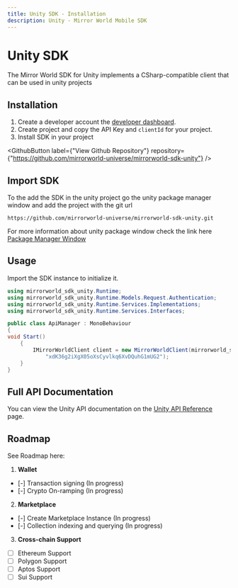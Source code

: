 ```yaml
---
title: Unity SDK - Installation
description: Unity - Mirror World Mobile SDK
---
```


# Unity SDK

The Mirror World SDK for Unity implements a CSharp-compatible client that can be used in unity projects

## Installation
1. Create a developer account the [developer dashboard](https://app.mirrorworld.fun).
2. Create project and copy the API Key and `clientId` for your project.
3. Install SDK in your project

<GithubButton label={"View Github Repository"} repository={"https://github.com/mirrorworld-universe/mirrorworld-sdk-unity"} />

## Import SDK
To the add the SDK in the unity project go the unity package manager window and add the project with the git url

```url
https://github.com/mirrorworld-universe/mirrorworld-sdk-unity.git
```

For more information about unity package window check the link here [Package Manager Window](https://docs.unity3d.com/Manual/upm-ui.html)

## Usage
Import the SDK instance to initialize it.

```cs
using mirrorworld_sdk_unity.Runtime;
using mirrorworld_sdk_unity.Runtime.Models.Request.Authentication;
using mirrorworld_sdk_unity.Runtime.Services.Implementations;
using mirrorworld_sdk_unity.Runtime.Services.Interfaces;

public class ApiManager : MonoBehaviour
{
void Start()
    {
        IMirrorWorldClient client = new MirrorWorldClient(mirrorworld_sdk_unity.Runtime.Environment.Staging, EnvironmentVersion.V1,
            "xdK36g2iXgX05oXsCyvlkq6XvDQuhG1mUG2");
    }
}
```

## Full API Documentation
You can view the Unity API documentation on the [Unity API Reference](/unity/unity-api) page.

## Roadmap
See Roadmap here:
1. **Wallet**
- [-] Transaction signing (In progress)
- [-] Crypto On-ramping (In progress)
2. **Marketplace**
- [-] Create Marketplace Instance (In progress)
- [-] Collection indexing and querying (In progress)
3. **Cross-chain Support**
- [ ] Ethereum Support
- [ ] Polygon Support
- [ ] Aptos Support
- [ ] Sui Support
